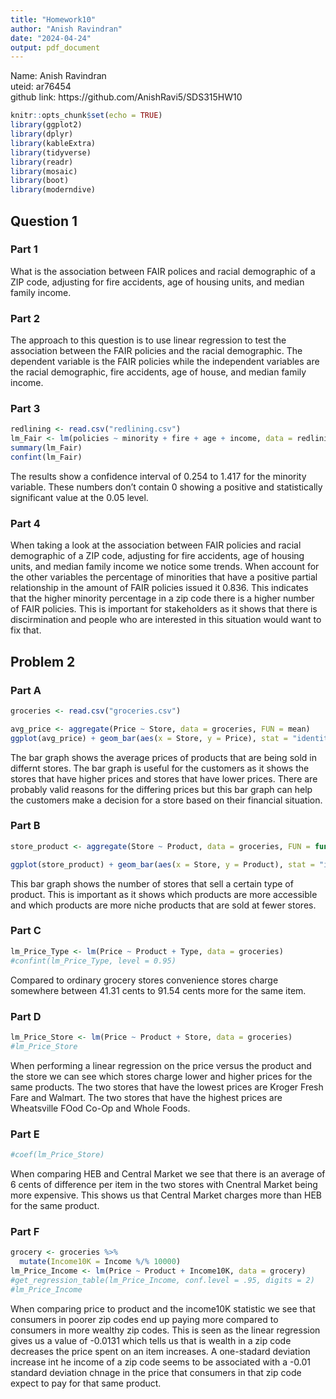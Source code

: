 ```yaml
---
title: "Homework10"
author: "Anish Ravindran"
date: "2024-04-24"
output: pdf_document
---
```

Name: Anish Ravindran   
uteid: ar76454    
github link: https://github.com/AnishRavi5/SDS315HW10

```r
knitr::opts_chunk$set(echo = TRUE)
library(ggplot2)
library(dplyr)
library(kableExtra)
library(tidyverse)
library(readr)
library(mosaic)
library(boot)
library(moderndive)
```

## Question 1 ##
### Part 1 ###
What is the association between FAIR polices and racial demographic of a ZIP code, adjusting for fire accidents, age of housing units, and median family income. 

### Part 2 ###
The approach to this question is to use linear regression to test the association between the FAIR policies and the racial demographic. The dependent variable is the FAIR policies while the independent variables are the racial demographic, fire accidents, age of house, and median family income. 

### Part 3 ###
```r
redlining <- read.csv("redlining.csv")
lm_Fair <- lm(policies ~ minority + fire + age + income, data = redlining)
summary(lm_Fair)
confint(lm_Fair)
```
The results show a confidence interval of 0.254 to 1.417 for the minority variable. These numbers don't contain 0 showing a positive and statistically significant value at the 0.05 level. 

### Part 4 ###
When taking a look at the association between FAIR policies and racial demographic of a ZIP code, adjusting for fire accidents, age of housing units, and median family income we notice some trends. When account for the other variables the percentage of minorities that have a positive partial relationship in the amount of FAIR policies issued it 0.836. This indicates that the higher minority percentage in a zip code there is a higher number of FAIR policies. This is important for stakeholders as it shows that there is discirmination and people who are interested in this situation would want to fix that.


## Problem 2 ##
### Part A ###
```r
groceries <- read.csv("groceries.csv")

avg_price <- aggregate(Price ~ Store, data = groceries, FUN = mean)
ggplot(avg_price) + geom_bar(aes(x = Store, y = Price), stat = "identity") + coord_flip() + labs(x = "Store", y = "Average Price", title = "Average Price of Products Sold Across Different Stores")
```
The bar graph shows the average prices of products that are being sold in differnt stores. The bar graph is useful for the customers as it shows the stores that have higher prices and stores that have lower prices. There are probably valid reasons for the differing prices but this bar graph can help the customers make a decision for a store based on their financial situation. 

### Part B ###
```r
store_product <- aggregate(Store ~ Product, data = groceries, FUN = function(x) length(unique(x)))

ggplot(store_product) + geom_bar(aes(x = Store, y = Product), stat = "identity") + labs(x = "Number of Stores Selling", y = "Product", title = "Number of Stores Selling A Product")
```
This bar graph shows the number of stores that sell a certain type of product. This is important as it shows which products are more accessible and which products are more niche products that are sold at fewer stores. 

### Part C ###
```r
lm_Price_Type <- lm(Price ~ Product + Type, data = groceries)
#confint(lm_Price_Type, level = 0.95)
```
Compared to ordinary grocery stores convenience stores charge somewhere between 41.31 cents to 91.54 cents more for the same item.

### Part D ###
```r
lm_Price_Store <- lm(Price ~ Product + Store, data = groceries)
#lm_Price_Store
```
When performing a linear regression on the price versus the product and the store we can see which stores charge lower and higher prices for the same products. The two stores that have the lowest prices are Kroger Fresh Fare and Walmart. The two stores that have the highest prices are Wheatsville FOod Co-Op and Whole Foods. 

### Part E ###
```r
#coef(lm_Price_Store)
```
When comparing HEB and Central Market we see that there is an average of 6 cents of difference per item in the two stores with Cnentral Market being more expensive. This shows us that Central Market charges more than HEB for the same product. 

### Part F ###
```r
grocery <- groceries %>% 
  mutate(Income10K = Income %/% 10000)
lm_Price_Income <- lm(Price ~ Product + Income10K, data = grocery)
#get_regression_table(lm_Price_Income, conf.level = .95, digits = 2)
#lm_Price_Income
```
When comparing price to product and the income10K statistic we see that consumers in poorer zip codes end up paying more compared to consumers in more wealthy zip codes. This is seen as the linear regression gives us a value of -0.0131 which tells us that is wealth in a zip code decreases the price spent on an item increases.
A one-stadard deviation increase int he income of a zip code seems to be associated with a -0.01 standard deviation chnage in the price that consumers in that zip code expect to pay for that same product. 




